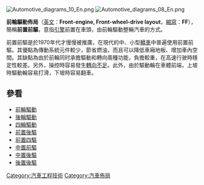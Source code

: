 {{Unreferenced|time=2021-02-10T10:05:25+00:00}}
[[File:Automotive_diagrams_10_En.png|right]]
[[File:Automotive_diagrams_08_En.png|right]]

'''前輪驅動佈局'''（[[英文|英文]]：'''Front-engine, Front-wheel-drive layout'''，[[縮寫|縮寫]]：'''FF'''），簡稱'''前置前驅'''，意指[[引擎|引擎]]前置在車頭，由前輪驅動整輛汽車的方式。

前置前驅是於1970年代才慢慢被推廣，在現代的中、小型[[轎車|轎車]]中普遍使用前置前驅。其優點為傳動系統元件較少，節省燃油，而且可以降低車廂地板、增加車內空間。其缺點為由於前輪同时承擔驅動和轉向兩種功能，負擔較重，在高速行驶時穩定性較差。另外，操控時容易發生[[轉向不足|轉向不足]]。此外，由於驅動輪在車體前端，上坡時驅動輪容易打滑，下坡時容易翻車。

== 參看 ==
* [[前輪驅動|前輪驅動]]
* [[後輪驅動|後輪驅動]]
* [[四輪驅動|四輪驅動]]
* [[前置後驅|前置後驅]]
* [[前置四驅|前置四驅]]
* [[中置前驅|中置前驅]]
* [[中置後驅|中置後驅]]
* [[後置後驅|後置後驅]]

[[Category:汽車工程技術|Category:汽車工程技術]]
[[Category:汽車佈局|Category:汽車佈局]]
{{car-stub}}